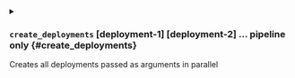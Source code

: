 

<details className="config-field -function" data-expandable="true">
<summary>

### `create_deployments` <span className="config-field-type">[deployment-1] [deployment-2] ...</span> <span className="config-field-enum"></span> <span className="config-field-default -return"></span> <span className="config-field-required" data-required="true">pipeline only</span>  {#create_deployments}

Creates all deployments passed as arguments in parallel

</summary>

<PartialSkip />
<PartialForceredeploy />
<PartialSequential />
<PartialRender />
<PartialSet />
<PartialSetstring />
<PartialFrom />
<PartialFromfile />
<PartialAll />


</details>
